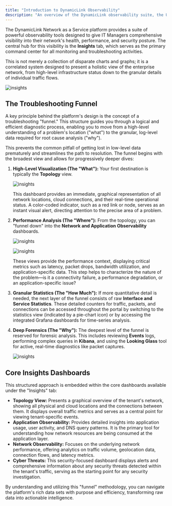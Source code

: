```yaml
---
title: "Introduction to DynamicLink Observability"
description: "An overview of the DynamicLink observability suite, the Unified Insights Dashboard, and the troubleshooting funnel methodology."
---
```


The DynamicLink Network as a Service platform provides a suite of powerful observability tools designed to give IT Managers comprehensive visibility into their network's health, performance, and security posture. The central hub for this visibility is the **Insights** tab, which serves as the primary command center for all monitoring and troubleshooting activities.

This is not merely a collection of disparate charts and graphs; it is a correlated system designed to present a holistic view of the enterprise network, from high-level infrastructure status down to the granular details of individual traffic flows.

![insights ](/insights/insights.svg)

## The Troubleshooting Funnel

A key principle behind the platform's design is the concept of a troubleshooting "funnel." This structure guides you through a logical and efficient diagnostic process, enabling you to move from a high-level understanding of a problem's location ("what") to the granular, log-level data required for root cause analysis ("why").

This prevents the common pitfall of getting lost in low-level data prematurely and streamlines the path to resolution. The funnel begins with the broadest view and allows for progressively deeper dives:

1. **High-Level Visualization (The "What"):** Your first destination is typically the **Topology** view.

   ![insights ](/insights/topo.png)

   This dashboard provides an immediate, graphical representation of all network locations, cloud connections, and their real-time operational status. A color-coded indicator, such as a red link or node, serves as an instant visual alert, directing attention to the precise area of a problem.
2. **Performance Analysis (The "Where"):** From the topology, you can "funnel down" into the **Network and Application Observability** dashboards.

   ![insights ](/insights/network.png)

   ![insights ](/insights/app.png)

   These views provide the performance context, displaying critical metrics such as latency, packet drops, bandwidth utilization, and application-specific data. This step helps to characterize the nature of the problem—is it a connectivity failure, a performance degradation, or an application-specific issue?
3. **Granular Statistics (The "How Much"):** If more quantitative detail is needed, the next layer of the funnel consists of raw **Interface and Service Statistics**. These detailed counters for traffic, packets, and connections can be accessed throughout the portal by switching to the statistics view (indicated by a pie-chart icon) or by accessing the integrated Grafana dashboards for time-series analysis.
4. **Deep Forensics (The "Why"):** The deepest level of the funnel is reserved for forensic analysis. This includes reviewing **Events** logs, performing complex queries in **Kibana**, and using the **Looking Glass** tool for active, real-time diagnostics like packet captures.

   ![insights ](/insights/lookingglass.png)

## Core Insights Dashboards

This structured approach is embedded within the core dashboards available under the "Insights" tab:

- **Topology View:** Presents a graphical overview of the tenant's network, showing all physical and cloud locations and the connections between them. It displays overall traffic metrics and serves as a central point for viewing tenant-specific events.
- **Application Observability:** Provides detailed insights into application usage, user activity, and DNS query patterns. It is the primary tool for understanding how network resources are being consumed at the application layer.
- **Network Observability:** Focuses on the underlying network performance, offering analytics on traffic volume, geolocation data, connection flows, and latency metrics.
- **Cyber Threats:** This security-focused dashboard displays alerts and comprehensive information about any security threats detected within the tenant's traffic, serving as the starting point for any security investigation.

By understanding and utilizing this "funnel" methodology, you can navigate the platform's rich data sets with purpose and efficiency, transforming raw data into actionable intelligence.